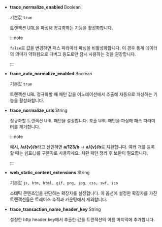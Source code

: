 * **trace_normalize_enabled** <span class='type'>Boolean</span>

  기본값 `true`
  
  트랜잭션 URL을 파싱해 정규화하는 기능을 활성화합니다.

  :::note

  `false`로 값을 변경하면 패스 파라미터 파싱을 비활성화합니다. 이 경우 통계 데이터의 의미가 약화됨으로 디버그 용도로만 잠시 사용하는 것을 권장합니다.
  
  :::

* **trace_auto_normalize_enabled** <span class='type'>Boolean</span>

  기본값 `true`
  
  트랜잭션 URL 정규화할 때 패턴 값을 어노테이션에서 추출해 자동으로 파싱하는 기능을 활성화합니다.

* **trace_normalize_urls** <span class='type'>String</span>

  정규화할 트랜잭션 URL 패턴을 설정합니다. 호출 URL 패턴을 파싱해 패스 파라미터를 제거합니다.

  :::note

  예시, **/a/{v}/b**라고 선언하면 **a/123/b** → **a/{v}/b**로 치환합니다. 여러 개를 등록할 때는 쉼표(,)를 구분자로 사용하세요. 치환 패턴 정리 후 보완이 필요합니다.

  :::

* **web_static_content_extensions** <span class='type'>String</span>

  기본값 `js, htm, html, gif, png, jpg, css, swf, ico`
  
  스태틱 콘텐츠임을 판단하는 확장자를 설정합니다. 이 옵션에 설정한 확장자를 가진 트랜잭션들은 트레이스 추적과 카운팅에서 제외합니다.

* **trace_transaction_name_header_key** <span class='type'>String</span>

  설정한 http header key에서 추출한 값을 트랜잭션의 이름 마지막에 추가합니다.